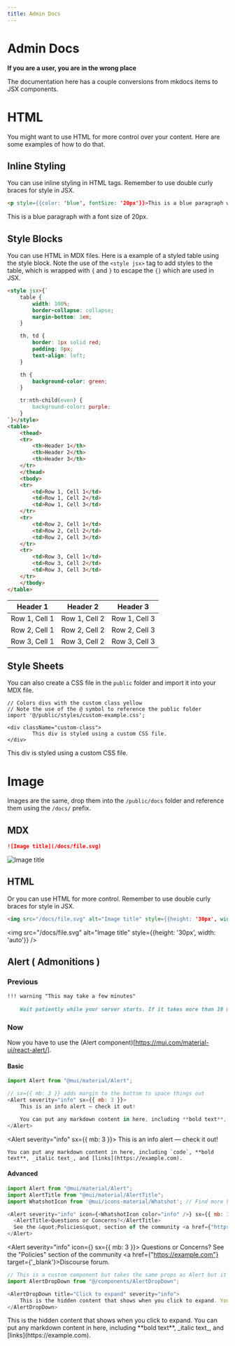 ```yaml
---
title: Admin Docs
---
```



# Admin Docs

**If you are a user, you are in the wrong place**

The documentation here has a couple conversions from mkdocs items to JSX components.

# HTML

You might want to use HTML for more control over your content. Here are some examples of how to do that.

## Inline Styling

You can use inline styling in HTML tags. Remember to use double curly braces for style in JSX.

```html
<p style={{color: 'blue', fontSize: '20px'}}>This is a blue paragraph with a font size of 20px.</p>
```

<p style={{color: 'blue', fontSize: '20px'}}>This is a blue paragraph with a font size of 20px.</p>

## Style Blocks

You can use HTML in MDX files. Here is a example of a styled table using the style block. Note the use of the `<style jsx>` tag to add styles to the table, which is wrapped with `{` and `}` to escape the `{}` which are used in JSX.

```html
<style jsx>{`
	table {
		width: 100%;
		border-collapse: collapse;
		margin-bottom: 1em;
	}

	th, td {
		border: 1px solid red;
		padding: 8px;
		text-align: left;
	}

	th {
		background-color: green;
	}

	tr:nth-child(even) {
		background-color: purple;
	}
`}</style>
<table>
	<thead>
	<tr>
		<th>Header 1</th>
		<th>Header 2</th>
		<th>Header 3</th>
	</tr>
	</thead>
	<tbody>
	<tr>
		<td>Row 1, Cell 1</td>
		<td>Row 1, Cell 2</td>
		<td>Row 1, Cell 3</td>
	</tr>
	<tr>
		<td>Row 2, Cell 1</td>
		<td>Row 2, Cell 2</td>
		<td>Row 2, Cell 3</td>
	</tr>
	<tr>
		<td>Row 3, Cell 1</td>
		<td>Row 3, Cell 2</td>
		<td>Row 3, Cell 3</td>
	</tr>
	</tbody>
</table>
```

<style jsx>{`
    table {
        width: 100%;
        border-collapse: collapse;
        margin-bottom: 1em;
    }

    th, td {
        border: 1px solid red;
        padding: 8px;
        text-align: left;
    }

    th {
        background-color: green;
    }

    tr:nth-child(even) {
        background-color: purple;
    }
`}</style>
<table>
	<thead>
	<tr>
		<th>Header 1</th>
		<th>Header 2</th>
		<th>Header 3</th>
	</tr>
	</thead>
	<tbody>
	<tr>
		<td>Row 1, Cell 1</td>
		<td>Row 1, Cell 2</td>
		<td>Row 1, Cell 3</td>
	</tr>
	<tr>
		<td>Row 2, Cell 1</td>
		<td>Row 2, Cell 2</td>
		<td>Row 2, Cell 3</td>
	</tr>
	<tr>
		<td>Row 3, Cell 1</td>
		<td>Row 3, Cell 2</td>
		<td>Row 3, Cell 3</td>
	</tr>
	</tbody>
</table>

## Style Sheets

You can also create a CSS file in the `public` folder and import it into your MDX file.

```mdx
// Colors divs with the custom class yellow
// Note the use of the @ symbol to reference the public folder
import '@/public/styles/custom-example.css';

<div className="custom-class">
		This div is styled using a custom CSS file.
</div>
```


<div className="custom-class">
		This div is styled using a custom CSS file.
</div>




# Image

Images are the same, drop them into the `/public/docs` folder and reference them using the `/docs/` prefix.

## MDX

```md
![Image title](/docs/file.svg)
```

![Image title](/docs/file.svg)

## HTML

Or you can use HTML for more control. Remember to use double curly braces for style in JSX.

```html
<img src="/docs/file.svg" alt="Image title" style={{height: '30px', width: 'auto'}} />
```

<img src="/docs/file.svg" alt="Image title" style={{height: '30px', width: 'auto'}} />


## Alert ( Admonitions )

### Previous

```md
!!! warning "This may take a few minutes"
    
    Wait patiently while your server starts. If it takes more than 10 minutes, try refreshing the page or logging out and back in. Wait times may be longer during peak usage periods.
```

### Now

Now you have to use the (Alert component)[https://mui.com/material-ui/react-alert/].

#### Basic

```js
import Alert from "@mui/material/Alert";

// sx={{ mb: 3 }} adds margin to the bottom to space things out
<Alert severity="info" sx={{ mb: 3 }}>
	This is an info alert — check it out!

	You can put any markdown content in here, including **bold text**, _italic text_, and [links](https://example.com).
</Alert>
```

<Alert severity="info" sx={{ mb: 3 }}>
	This is an info alert — check it out!

	You can put any markdown content in here, including `code`, **bold text**, _italic text_, and [links](https://example.com).
</Alert>

#### Advanced

```js
import Alert from "@mui/material/Alert";
import AlertTitle from "@mui/material/AlertTitle";
import WhatshotIcon from '@mui/icons-material/Whatshot'; // Find more here: https://mui.com/material-ui/material-icons/

<Alert severity="info" icon={<WhatshotIcon color="info" />} sx={{ mb: 3 }}>
  <AlertTitle>Questions or Concerns?</AlertTitle>
  See the &quot;Policies&quot; section of the community <a href={"https://example.com"} target={'_blank'}>Discourse forum</a>.
</Alert>
```

<Alert severity="info" icon={<WhatshotIcon color="info" />} sx={{ mb: 3 }}>
<AlertTitle>Questions or Concerns?</AlertTitle>
See the &quot;Policies&quot; section of the community <a href={"https://example.com"} target={'_blank'}>Discourse forum</a>.
</Alert>

```js
// This is a custom component but takes the same props as Alert but it hides the content until clicked
import AlertDropDown from "@/components/AlertDropDown";

<AlertDropDown title="Click to expand" severity="info">
	This is the hidden content that shows when you click to expand. You can put any markdown content in here, including **bold text**, _italic text_, and [links](https://example.com).
</AlertDropDown>
```

<AlertDropDown title="Click to expand" severity="info">
	This is the hidden content that shows when you click to expand. You can put any markdown content in here, including **bold text**, _italic text_, and [links](https://example.com).
</AlertDropDown>